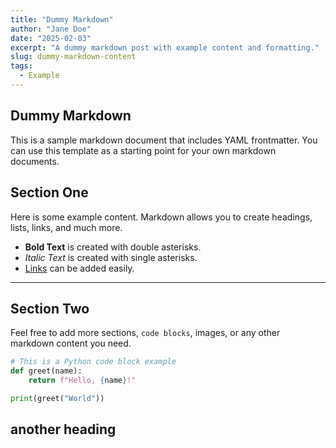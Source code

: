 ```yaml
---
title: "Dummy Markdown"
author: "Jane Doe"
date: "2025-02-03"
excerpt: "A dummy markdown post with example content and formatting."
slug: dummy-markdown-content
tags:
  - Example
---
```


## Dummy Markdown

This is a sample markdown document that includes YAML frontmatter. You can use this template as a starting point for your own markdown documents.

## Section One

Here is some example content. Markdown allows you to create headings, lists, links, and much more.

- **Bold Text** is created with double asterisks.
- *Italic Text* is created with single asterisks.
- [Links](https://example.com) can be added easily.

---

## Section Two

Feel free to add more sections, `code blocks`, images, or any other markdown content you need.

```python
# This is a Python code block example
def greet(name):
    return f"Hello, {name}!"

print(greet("World"))
```

## another heading
